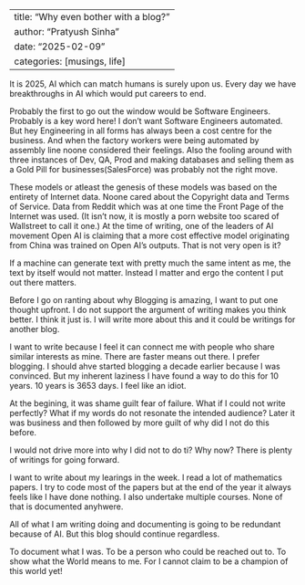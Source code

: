 
---
title: "Why even bother with a blog?"
author: "Pratyush Sinha"
date: "2025-02-09"
categories: [musings, life]
---

It is 2025, AI which can match humans is surely upon us. Every day we have breakthroughs in AI which would put careers to end. 

Probably the first to go out the window would be Software Engineers. Probably is a key word here! I don't want Software Engineers automated. But hey Engineering in all forms has always been a cost centre for the business. And when the factory workers were being automated by assembly line noone considered their feelings. Also the fooling around with three instances of Dev, QA, Prod and making databases and selling them as a Gold Pill for businesses(SalesForce) was probably not the right move.

These models or atleast the genesis of these models was based on the entirety of Internet data. Noone cared about the Copyright data and Terms of Service. Data from Reddit which was at one time the Front Page of the Internet was used. (It isn't now, it is mostly a porn website too scared of Wallstreet to call it one.) At the time of writing, one of the leaders of AI movement  Open AI is claiming that a more cost effective model originating from China was trained on Open AI's outputs. That is not very open is it?

If a machine can generate text with pretty much the same intent as me, the text by itself would not matter. Instead I matter and ergo the content I put out there matters.

Before I go on ranting about why Blogging is amazing, I want to put one thought upfront. I do not support the argument of writing makes you think better. I think it just is. I will write more about this and it could be writings for another blog.

I want to write because I feel it can connect me with people who share similar interests as mine. There are faster means out there. I prefer blogging. I should ahve started blogging a decade earlier because I was convinced. But my inherent laziness I have found a way to do this for 10 years. 10 years is 3653 days. I feel like an idiot.

At the begining, it was shame guilt fear of failure. What if I could not write perfectly? What if my words do not resonate the intended audience? Later it was business and then followed by more guilt of why did I not do this before.

I would not drive more into why I did not to do ti? Why now? There is plenty of writings for going forward. 

I want to write about my learings in the week. I read a lot of mathematics papers. I try to code most of the papers but at the end of the year it always feels like I have done nothing. I also undertake multiple courses. None of that is documented anyhwere. 

All of what I am writing doing and documenting is going to be redundant because of AI. But this blog should continue regardless. 

To document what I was. To be a person who could be reached out to. To show what the World means to me.
For I cannot claim to be a champion of this world yet!



